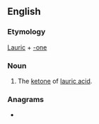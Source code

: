 ==English==

===Etymology===
[[lauric|Lauric]] + [[-one]]

===Noun===
{{head|en|noun}}

# {{lb|en|chemistry}} The [[ketone]] of [[lauric acid]].

===Anagrams===
* {{anagrams|en|aleuron}}